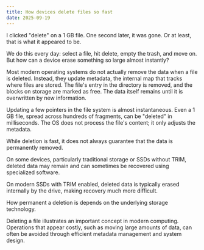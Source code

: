 ```yaml
---
title: How devices delete files so fast  
date: 2025-09-19
---
```


I clicked "delete" on a 1 GB file. One second later, it was gone. Or at least, that is what it appeared to be.

We do this every day: select a file, hit delete, empty the trash, and move on. But how can a device erase something so large almost instantly?

Most modern operating systems do not actually remove the data when a file is deleted. Instead, they update metadata, the internal map that tracks where files are stored. The file's entry in the directory is removed, and the blocks on storage are marked as free. The data itself remains until it is overwritten by new information.

Updating a few pointers in the file system is almost instantaneous. Even a 1 GB file, spread across hundreds of fragments, can be "deleted" in milliseconds. The OS does not process the file's content; it only adjusts the metadata.

While deletion is fast, it does not always guarantee that the data is permanently removed.

On some devices, particularly traditional storage or SSDs without TRIM, deleted data may remain and can sometimes be recovered using specialized software.

On modern SSDs with TRIM enabled, deleted data is typically erased internally by the drive, making recovery much more difficult.

How permanent a deletion is depends on the underlying storage technology.

Deleting a file illustrates an important concept in modern computing. Operations that appear costly, such as moving large amounts of data, can often be avoided through efficient metadata management and system design.